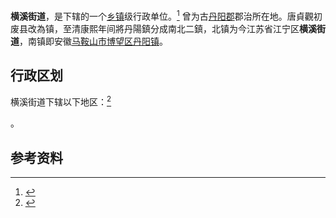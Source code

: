 {{中国乡级行政区
|景观照片文件名 = 201912 Sign of Jiangning Aviation Town, Nanjing.jpg
|景观照片描述 = 江宁空港小镇
|汉语拼音 = 
|其他语言 = 
|其他语言名称 = 
|旧称 = 
|地名出处 = 
|位置图文件名 = 
|位置图描述 = 
|自定义图片= 
|建置时间 = 
|政府驻地 = 
|毗邻 = 
|总面积 = 
|总人口 = 
|总人口年份 = 
|户籍人口 = 
|户籍人口年份 = 
|常住人口 = 
|常住人口年份 = 
|人口密度 = 
|GDP = 
|GDP年份 = 
|邮政编码 = 
|电话区号 = 25
|官方网站 = 
|网站名称 = 
|32/01/15/009/000}}

'''横溪街道'''，是{{PRC admin/fullname|32/01/15/009/000|3}}下辖的一个[[乡镇|乡镇]]级行政单位。<ref>{{PRC admin/ref sgc|{{PRC admin/parent|32/01/15/009/000}}}}</ref>
曾为古[[丹阳郡|丹阳郡]]郡治所在地。唐貞觀初废县改為镇，至清康熙年间將丹陽鎮分成南北二鎮，北镇为今江苏省江宁区'''横溪街道'''，南镇即安徽[[马鞍山市|马鞍山市]][[博望区|博望区]][[丹阳镇_(当涂县)|丹阳镇]]。

== 行政区划 ==

横溪街道下辖以下地区：<ref>{{PRC admin/ref sgc|32/01/15/009/000}}</ref>

{{PRC admin/children|32/01/15/009/000}}。

== 参考资料 ==

{{reflist}}

{{行政区划小作品}}
{{PRC admin/navcat|32/01/15/009/000}}